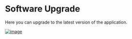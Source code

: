 # Software Upgrade

Here you can upgrade to the latest version of the application.

[![image](https://www.linkpicture.com/q/Screenshot-from-2023-03-13-06-15-58.png)](https://www.linkpicture.com/view.php?img=LPic640e6b48598391031828735)